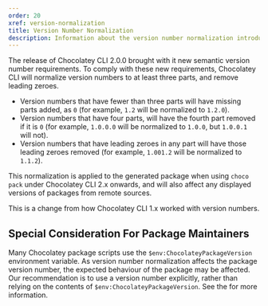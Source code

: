 ---
order: 20
xref: version-normalization
title: Version Number Normalization
description: Information about the version number normalization introduced in Chocolatey CLI 2.0.0.
---

The release of Chocolatey CLI 2.0.0 brought with it new semantic version number requirements. To comply with these new requirements, Chocolatey CLI will normalize version numbers to at least three parts, and remove leading zeroes.

* Version numbers that have fewer than three parts will have missing parts added, as `0` (for example, `1.2` will be normalized to `1.2.0`).
* Version numbers that have four parts, will have the fourth part removed if it is `0` (for example, `1.0.0.0` will be normalized to `1.0.0`, but `1.0.0.1` will not).
* Version numbers that have leading zeroes in any part will have those leading zeroes removed (for example, `1.001.2` will be normalized to `1.1.2`).

This normalization is applied to the generated package when using `choco pack` under Chocolatey CLI 2.x onwards, and will also affect any displayed versions of packages from remote sources.

This is a change from how Chocolatey CLI 1.x worked with version numbers.

## Special Consideration For Package Maintainers

Many Chocolatey package scripts use the `$env:ChocolateyPackageVersion` environment variable. As version number normalization affects the package version number, the expected behaviour of the package may be affected. Our recommendation is to use a version number explicitly, rather than relying on the contents of `$env:ChocolateyPackageVersion`. See the <Xref title="PowerShell Environmental Variables Reference" value="powershell-reference" anchor="environment-variables" /> for more information.
